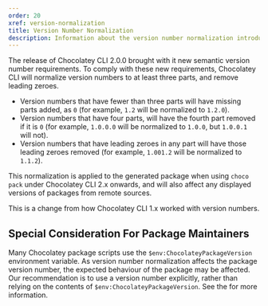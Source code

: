 ---
order: 20
xref: version-normalization
title: Version Number Normalization
description: Information about the version number normalization introduced in Chocolatey CLI 2.0.0.
---

The release of Chocolatey CLI 2.0.0 brought with it new semantic version number requirements. To comply with these new requirements, Chocolatey CLI will normalize version numbers to at least three parts, and remove leading zeroes.

* Version numbers that have fewer than three parts will have missing parts added, as `0` (for example, `1.2` will be normalized to `1.2.0`).
* Version numbers that have four parts, will have the fourth part removed if it is `0` (for example, `1.0.0.0` will be normalized to `1.0.0`, but `1.0.0.1` will not).
* Version numbers that have leading zeroes in any part will have those leading zeroes removed (for example, `1.001.2` will be normalized to `1.1.2`).

This normalization is applied to the generated package when using `choco pack` under Chocolatey CLI 2.x onwards, and will also affect any displayed versions of packages from remote sources.

This is a change from how Chocolatey CLI 1.x worked with version numbers.

## Special Consideration For Package Maintainers

Many Chocolatey package scripts use the `$env:ChocolateyPackageVersion` environment variable. As version number normalization affects the package version number, the expected behaviour of the package may be affected. Our recommendation is to use a version number explicitly, rather than relying on the contents of `$env:ChocolateyPackageVersion`. See the <Xref title="PowerShell Environmental Variables Reference" value="powershell-reference" anchor="environment-variables" /> for more information.
